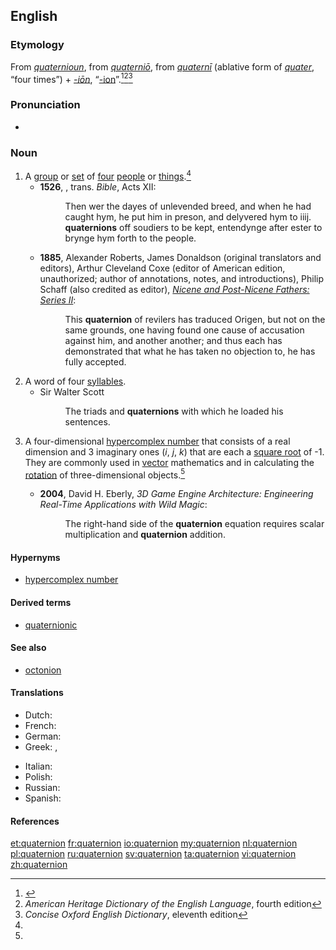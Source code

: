 ==English==
{{wikipedia}}

===Etymology===
From {{etyl|enm|en}} ''[[quaternioun#Middle English|quaternioun]]'', from {{etyl|LL.|en}} ''[[quaternio#Latin|quaterniō]]'', from ''[[quaterni#Latin|quaternī]]'' (ablative form of ''[[quater#Latin|quater]]'', “four times”) + ''[[-ion#Latin|-iōn]]'', “[[-ion#English|-ion]]”.<ref name="D.C-etym">{{R:Dictionary.com 1.1}}</ref><ref name="AHD-etym">''American Heritage Dictionary of the English Language'', fourth edition</ref><ref name="COED-etym&sense">''Concise Oxford English Dictionary'', eleventh edition</ref>

===Pronunciation===
* {{a|UK}} {{IPA|/kwəˈtəːniən/}}

===Noun===
{{en-noun}}

# A [[group]] or [[set]] of [[four]] [[people]] or [[thing]]s.<ref name="COED-etym&sense"/>
#*'''1526''', {{w|William Tyndale}}, trans. ''Bible'', Acts XII:
#*:Then wer the dayes of unlevended breed, and when he had caught hym, he put him in preson, and delyvered hym to iiij. '''quaternions''' off soudiers to be kept, entendynge after ester to brynge hym forth to the people.
#*'''1885''', Alexander Roberts, James Donaldson (original translators and editors), Arthur Cleveland Coxe (editor of American edition, unauthorized; author of annotations, notes, and introductions), Philip Schaff (also credited as editor), ''[[s:Nicene and Post-Nicene Fathers: Series II/Volume II/Socrates/Book VI/Chapter 13|Nicene and Post-Nicene Fathers: Series II]]'':
#*: This '''quaternion''' of revilers has traduced Origen, but not on the same grounds, one having found one cause of accusation against him, and another another; and thus each has demonstrated that what he has taken no objection to, he has fully accepted.
# A word of four [[syllable]]s.
#* Sir Walter Scott
#*: The triads and '''quaternions''' with which he loaded his sentences.
# {{context|mathematics|lang=en}} A four-dimensional [[hypercomplex number]] that consists of a real dimension and 3 imaginary ones (''i'', ''j'', ''k'') that are each a [[square root]] of -1. They are commonly used in [[vector]] mathematics and in calculating the [[rotation]] of three-dimensional objects.<ref name="COED-etym&sense"/>
#*'''2004''', David H. Eberly, ''3D Game Engine Architecture: Engineering Real-Time Applications with Wild Magic'':
#*: The right-hand side of the '''quaternion''' equation requires scalar multiplication and '''quaternion''' addition.

====Hypernyms====
* [[hypercomplex number]]

====Derived terms====
* [[quaternionic]]

====See also====
* {{sense|mathematics}} [[octonion]]

====Translations====
{{trans-top|Mathematical sense}}
* Dutch: {{t+|nl|quaternion|n}}
* French: {{t+|fr|quaternion|m}}
* German: {{t|de|Quaternion|n}}
* Greek: {{t|el|τετραδόνιο|n}}, {{t|el|τετράνιο|n}}  
{{trans-mid}}
* Italian: {{t|it|quaternione|m}}
* Polish: {{t|pl|kwaternion|m}}
* Russian: {{t+|ru|кватернион|m}}
* Spanish: {{t|es|cuaternión|m}}
{{trans-bottom}}

====References====
<references />

[[et:quaternion]]
[[fr:quaternion]]
[[io:quaternion]]
[[my:quaternion]]
[[nl:quaternion]]
[[pl:quaternion]]
[[ru:quaternion]]
[[sv:quaternion]]
[[ta:quaternion]]
[[vi:quaternion]]
[[zh:quaternion]]